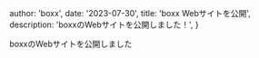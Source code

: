 
  author: 'boxx',
  date: '2023-07-30',
  title: 'boxx Webサイトを公開',
  description:
    'boxxのWebサイトを公開しました！',
}


boxxのWebサイトを公開しました<ConfettiBall className='h-16 w-16' />

